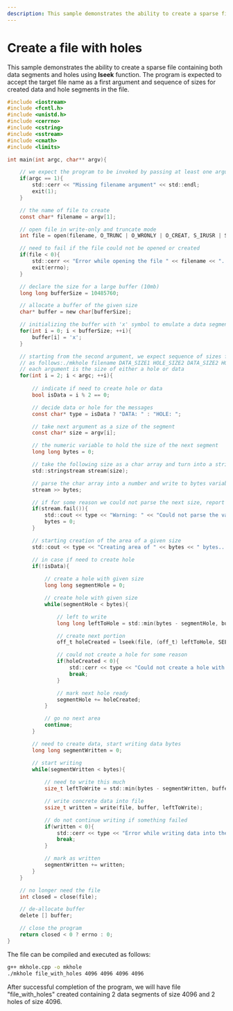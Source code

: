```yaml
---
description: This sample demonstrates the ability to create a sparse file containing both data segments and holes using lseek function.
---
```


# Create a file with holes

This sample demonstrates the ability to create a sparse file containing both data segments and holes using **lseek** function.
The program is expected to accept the target file name as a first argument and sequence of sizes for created data and hole segments in the file.

```c
#include <iostream>
#include <fcntl.h>
#include <unistd.h>
#include <cerrno>
#include <cstring>
#include <sstream>
#include <cmath>
#include <limits>

int main(int argc, char** argv){

    // we expect the program to be invoked by passing at least one argument as the name of the target file
    if(argc == 1){
        std::cerr << "Missing filename argument" << std::endl;
        exit(1);
    }

    // the name of file to create
    const char* filename = argv[1];

    // open file in write-only and truncate mode 
    int file = open(filename, O_TRUNC | O_WRONLY | O_CREAT, S_IRUSR | S_IWUSR | S_IRGRP | S_IWGRP | S_IROTH);

    // need to fail if the file could not be opened or created
    if(file < 0){
        std::cerr << "Error while opening the file " << filename << ". " << strerror(errno) << std::endl;
        exit(errno);
    }

    // declare the size for a large buffer (10mb)
    long long bufferSize = 10485760;

    // allocate a buffer of the given size
    char* buffer = new char[bufferSize];

    // initializing the buffer with 'x' symbol to emulate a data segment
    for(int i = 0; i < bufferSize; ++i){
        buffer[i] = 'x';
    }

    // starting from the second argument, we expect sequence of sizes for data and hole segments
    // as follows:./mkhole filename DATA_SIZE1 HOLE_SIZE2 DATA_SIZE2 HOLE_SIZE2 ...... 
    // each argument is the size of either a hole or data
    for(int i = 2; i < argc; ++i){
        
        // indicate if need to create hole or data
        bool isData = i % 2 == 0;

        // decide data or hole for the messages
        const char* type = isData ? "DATA: " : "HOLE: ";

        // take next argument as a size of the segment
        const char* size = argv[i];

        // the numeric variable to hold the size of the next segment
        long long bytes = 0;

        // take the following size as a char array and turn into a string stream (for parsing)
        std::stringstream stream(size);

        // parse the char array into a number and write to bytes variable
        stream >> bytes;

        // if for some reason we could not parse the next size, report an error and mark the segment to be zero bytes
        if(stream.fail()){
            std::cout << type << "Warning: " << "Could not parse the value " << size << " as an integer. Will use 0 instead." << std::endl;
            bytes = 0;
        }

        // starting creation of the area of a given size
        std::cout << type << "Creating area of " << bytes << " bytes..." << std::endl;

        // in case if need to create hole
        if(!isData){
            
            // create a hole with given size
            long long segmentHole = 0;

            // create hole with given size
            while(segmentHole < bytes){

                // left to write
                long long leftToHole = std::min(bytes - segmentHole, bufferSize);

                // create next portion
                off_t holeCreated = lseek(file, (off_t) leftToHole, SEEK_END);

                // could not create a hole for some reason
                if(holeCreated < 0){
                    std::cerr << type << "Could not create a hole with size " << bytes << " because of error " << strerror(errno) << std::endl;
                    break;
                }

                // mark next hole ready
                segmentHole += holeCreated;
            }

            // go no next area
            continue;
        }

        // need to create data, start writing data bytes
        long long segmentWritten = 0;

        // start writing
        while(segmentWritten < bytes){
            
            // need to write this much
            size_t leftToWrite = std::min(bytes - segmentWritten, bufferSize);

            // write concrete data into file
            ssize_t written = write(file, buffer, leftToWrite);

            // do not continue writing if something failed
            if(written < 0){
                std::cerr << type << "Error while writing data into the file due to " << strerror(errno) << ". Written bytes for region: " << segmentWritten << std::endl;
                break;
            }

            // mark as written
            segmentWritten += written;
        }
    }

    // no longer need the file
    int closed = close(file);

    // de-allocate buffer
    delete [] buffer;

    // close the program
    return closed < 0 ? errno : 0;
}
```

The file can be compiled and executed as follows:
```sh
g++ mkhole.cpp -o mkhole
./mkhole file_with_holes 4096 4096 4096 4096
```

After successful completion of the program, we will have file "file_with_holes" created containing 2 data segments of size 4096 and 2 holes of size 4096.